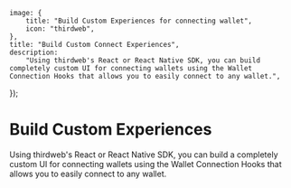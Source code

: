 
	image: {
		title: "Build Custom Experiences for connecting wallet",
		icon: "thirdweb",
	},
	title: "Build Custom Connect Experiences",
	description:
		"Using thirdweb's React or React Native SDK, you can build completely custom UI for connecting wallets using the Wallet Connection Hooks that allows you to easily connect to any wallet.",
});

# Build Custom Experiences

Using thirdweb's React or React Native SDK, you can build a completely custom UI for connecting wallets using the Wallet Connection Hooks that allows you to easily connect to any wallet.

<Grid>
	<SDKCard
		title="React"
		href="/react/latest/connecting-wallets/custom-ui"
		icon={ReactIcon}
	/>
	<SDKCard
		title="React Native"
		href="/react-native/v0/connecting-wallets/custom-ui"
		icon={ReactIcon}
	/>
</Grid>
